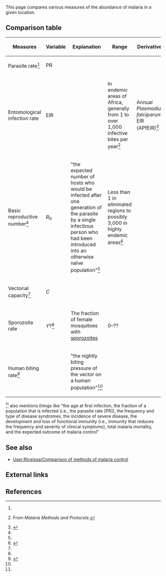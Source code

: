 This page compares various measures of the abundance of malaria in a given location.

==Comparison table==

{| class="sortable wikitable"
! Measures !! Variable !! Explanation !! Range !! Derivatives
|-
| Parasite rate<ref name="2006_hay_snow" /> || PR ||
|-
| Entomological infection rate || EIR || || In endemic areas of Africa, generally from 1 to over 1,000 infective bites per year<ref>{{cite journal |first=John C. |last=Beier |title=Vector Incrimination and Entomological Inoculation Rates |journal=Methods in Molecular Medicine |volume=72}} From ''Malaria Methods and Protocols''.</ref> || Annual ''Plasmodium falciparum'' EIR (APfEIR)<ref name="2006_hay_snow">{{cite web |url=http://journals.plos.org/plosmedicine/article?id=10.1371/journal.pmed.0030473 |first1=Simon I |last1=Hay |first2=Robert W |last2=Snow |title=The Malaria Atlas Project: Developing Global Maps of Malaria Risk |date=December 5, 2006 |accessdate=January 11, 2017}}</ref>
|-
| Basic reproductive number<ref name="2006_hay_snow" /> || ''R''<sub>0</sub> || "the expected number of hosts who would be infected after one generation of the parasite by a single infectious person who had been introduced into an otherwise naïve population"<ref name="2007_smith_mckenzie_snow_hay" /> || Less than 1 in eliminated regions to possibly 3,000 in highly endemic areas<ref name="2007_smith_mckenzie_snow_hay">{{cite journal |url=http://journals.plos.org/plosbiology/article?id=10.1371/journal.pbio.0050042 |title=Revisiting the Basic Reproductive Number for Malaria and Its Implications for Malaria Control |date=February 20, 2007 |accessdate=January 11, 2017 |first1=David L |last1=Smith |first2=F. Ellis |last2=McKenzie |first3=Robert W |last3=Snow |first4=Simon I |last4=Hay}}</ref> ||
|-
| Vectorial capacity<ref name="2006_hay_snow" /> || ''C'' || ||
|-
| Sporozoite rate || ''Y''?<ref name="2007_smith_mckenzie_snow_hay" /> || The fraction of female mosquitoes with [[sporozoite]]s || 0–?? ||
|-
| Human biting rate<ref name="2010_fornadel">{{Cite journal| doi = 10.4269/ajtmh.2010.10-0088| issn = 0002-9637| volume = 83| issue = 4| pages = 838–842| last1 = Fornadel| first1 = Christen M.| last2 = Norris| first2 = Laura C.| last3 = Norris| first3 = Douglas E.| title = Centers for Disease Control Light Traps for Monitoring Anopheles arabiensis Human Biting Rates in an Area with Low Vector Density and High Insecticide-Treated Bed Net Use| journal = The American Journal of Tropical Medicine and Hygiene| accessdate = 2017-01-13| date = 2010-10-05| url = http://www.ncbi.nlm.nih.gov/pmc/articles/PMC2946753/| pmid = 20889876| pmc = 2946753}}</ref> || || "the nightly biting pressure of the vector on a human population"<ref name="2010_fornadel" /> ||
|}

<ref name="2007_smith_mckenzie_snow_hay" /> also mentions things like "the age at first infection, the fraction of a population that is infected (i.e., the parasite rate [PR]), the frequency and type of disease syndromes, the incidence of severe disease, the development and loss of functional immunity (i.e., immunity that reduces the frequency and severity of clinical symptoms), total malaria mortality, and the expected outcome of malaria control"

==See also==

* [[User:Riceissa/Comparison of methods of malaria control]]

==External links==

==References==

{{Reflist|30em}}
